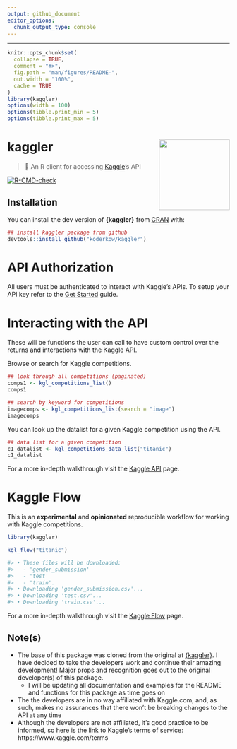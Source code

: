 ```yaml
---
output: github_document
editor_options: 
  chunk_output_type: console
---
```


<!-- README.md is generated from README.Rmd. Please edit that file -->

---

```r
knitr::opts_chunk$set(
  collapse = TRUE,
  comment = "#>",
  fig.path = "man/figures/README-",
  out.width = "100%",
  cache = TRUE
)
library(kaggler)
options(width = 100)
options(tibble.print_min = 5)
options(tibble.print_max = 5)
```

# kaggler <img src="man/figures/logo.png" width="160px" align="right" />

> 🏁 An R client for accessing [Kaggle](https://www.kaggle.com)'s API

<!-- badges: start -->
[![R-CMD-check](https://github.com/KoderKow/kaggler/workflows/R-CMD-check/badge.svg)](https://github.com/KoderKow/kaggler/actions)
<!-- badges: end -->

## Installation

You can install the dev version of **{kaggler}** from [CRAN](https://github.com/koderkow/kaggler) with:

```r
## install kaggler package from github
devtools::install_github("koderkow/kaggler")
```

# API Authorization

All users must be authenticated to interact with Kaggle’s APIs. To setup your API key refer to the [Get Started](https://koderkow.github.io/kaggler/articles/kaggler.html) guide.

# Interacting with the API

These will be functions the user can call to have custom control over the returns and interactions with the Kaggle API.

Browse or search for Kaggle competitions.

```r
## look through all competitions (paginated)
comps1 <- kgl_competitions_list()
comps1

## search by keyword for competitions
imagecomps <- kgl_competitions_list(search = "image")
imagecomps
```

You can look up the datalist for a given Kaggle competition using the API. 

```r
## data list for a given competition
c1_datalist <- kgl_competitions_data_list("titanic")
c1_datalist
```

For a more in-depth walkthrough visit the [Kaggle API](https://koderkow.github.io/kaggler/articles/kaggle-api.html) page.

# Kaggle Flow

This is an **experimental** and **opinionated** reproducible workflow
for working with Kaggle competitions.

``` r
library(kaggler)

kgl_flow("titanic")

#> • These files will be downloaded:
#>   - 'gender_submission'
#>   - 'test'
#>   - 'train'.
#> • Downloading 'gender_submission.csv'...
#> • Downloading 'test.csv'...
#> • Downloading 'train.csv'...
```

For a more in-depth walkthrough visit the [Kaggle
Flow](https://koderkow.github.io/kaggler/articles/kgl-flow.html) page.

## Note(s)

- The base of this package was cloned from the original at [{kaggler}](https://github.com/mkearney/kaggler). I have decided to take the developers work and continue their amazing development! Major props and recognition goes out to the original developer(s) of this package.
  - I will be updating all documentation and examples for the README and functions for this package as time goes on
- The the developers are in no way affiliated with Kaggle.com, and, as such, makes no assurances that there won't be breaking changes to the API at any time
- Although the developers are not affiliated, it's good practice to be informed, so here is the link to Kaggle's terms of service: https://www.kaggle.com/terms

